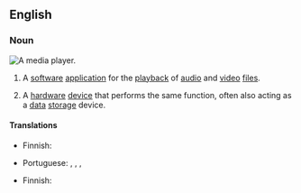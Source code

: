 ==English==

===Noun===
[[File:Audacious 3.10.png|thumb|A media player.]]
{{wikipedia}}
{{en-noun}}

# {{lb|en|computing}} A [[software]] [[application]] for the [[playback]] of [[audio]] and [[video]] [[file]]s.
# {{lb|en|computing}} A [[hardware]] [[device]] that performs the same function, often also acting as a [[data]] [[storage]] device.

====Translations====
{{trans-top|software}}
* Finnish: {{t|fi|mediasoitin}}
{{trans-mid}}
* Portuguese: {{t|pt|reprodutor multimédia|m}} {{qualifier|Portugal}} , {{t|pt|reprodutor de multimédia|m}} {{qualifier|Portugal}}, {{t|pt|reprodutor de média|m}} {{qualifier|Portugal}}, {{t|pt|reprodutor de mídia}} {{qualifier|Brasil}}
{{trans-bottom}}

{{trans-top|hardware}}
* Finnish: {{t|fi|mediasoitin}}
{{trans-mid}}
{{trans-bottom}}